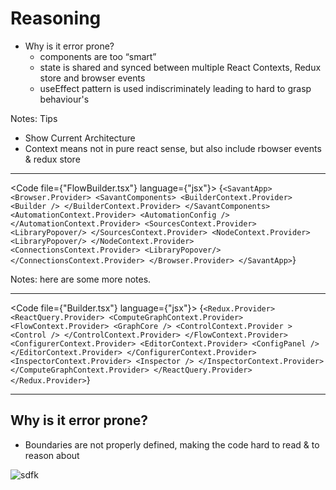 
# Reasoning

- Why is it error prone?
  - components are too “smart”
  - state is shared and synced between multiple React Contexts, Redux store and browser events
  - useEffect pattern is used indiscriminately leading to hard to grasp behaviour's

Notes: Tips

- Show Current Architecture
- Context means not in pure react sense,
  but also include rbowser events & redux store

---

<Code file={"FlowBuilder.tsx"} language={"jsx"}>
  {`
<SavantApp>
    <Browser.Provider>
        <SavantComponents>
            <BuilderContext.Provider>
                <Builder />
            </BuilderContext.Provider>
        </SavantComponents>
        <AutomationContext.Provider>
            <AutomationConfig />
        </AutomationContext.Provider>
        <SourcesContext.Provider>
            <LibraryPopover/>
        </SourcesContext.Provider>
        <NodeContext.Provider>
            <LibraryPopover/>
        </NodeContext.Provider>
        <ConnectionsContext.Provider>
            <LibraryPopover/>
        </ConnectionsContext.Provider>
    </Browser.Provider>
</SavantApp>
`}
</Code>

Notes: here are some more notes.

---

<Code file={"Builder.tsx"} language={"jsx"}>
  {`
<Redux.Provider>
    <ReactQuery.Provider>
        <ComputeGraphContext.Provider>
            <FlowContext.Provider>
                <GraphCore />
                <ControlContext.Provider >
                    <Control />
                </ControlContext.Provider>
            </FlowContext.Provider>
            <ConfigurerContext.Provider>
                <EditorContext.Provider>
                    <ConfigPanel />
                </EditorContext.Provider>
            </ConfigurerContext.Provider>
            <InspectorContext.Provider>
                <Inspector />
            </InspectorContext.Provider>
        </ComputeGraphContext.Provider>
    </ReactQuery.Provider>
</Redux.Provider>
`}
</Code>

---

## Why is it error prone?

- Boundaries are not properly defined,
  making the code hard to read & to reason about

<div
  style={{ display: "flex", justifyContent: "center", alignItems: "center" }}
>
  <img src={boundaries} style={{ maxWidth: 600 }} alt="sdfk" />
</div>
